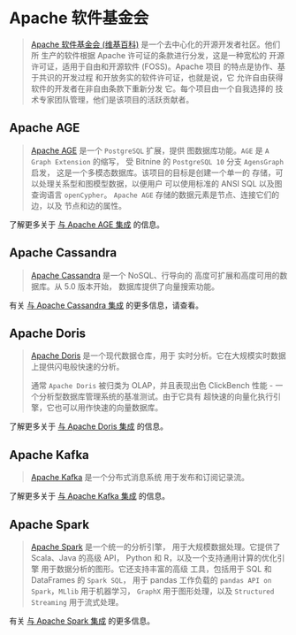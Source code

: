 # Apache 软件基金会

> [Apache 软件基金会 (维基百科)](https://en.wikipedia.org/wiki/The_Apache_Software_Foundation)
> 是一个去中心化的开源开发者社区。他们所
> 生产的软件根据 Apache 许可证的条款进行分发，这是一种宽松的
> 开源许可证，适用于自由和开源软件 (FOSS)。Apache 项目
> 的特点是协作、基于共识的开发过程
> 和开放务实的软件许可证，也就是说，它
> 允许自由获得软件的开发者在非自由条款下重新分发
> 它。每个项目由一个自我选择的
> 技术专家团队管理，他们是该项目的活跃贡献者。

## Apache AGE

> [Apache AGE](https://age.apache.org/) 是一个 `PostgreSQL` 扩展，提供
> 图数据库功能。`AGE` 是 `A Graph Extension` 的缩写，
> 受 Bitnine 的 `PostgreSQL 10` 分支 `AgensGraph` 启发，
> 这是一个多模态数据库。该项目的目标是创建一个单一的
> 存储，可以处理关系型和图模型数据，以便用户
> 可以使用标准的 ANSI SQL 以及图查询语言 `openCypher`。
> `Apache AGE` 存储的数据元素是节点、连接它们的边，以及
> 节点和边的属性。
 
了解更多关于 [与 Apache AGE 集成](/docs/integrations/graphs/apache_age) 的信息。

## Apache Cassandra

>[Apache Cassandra](https://cassandra.apache.org/) 是一个 NoSQL、行导向的
> 高度可扩展和高度可用的数据库。从 5.0 版本开始，
> 数据库提供了向量搜索功能。
 
有关 [与 Apache Cassandra 集成](/docs/integrations/providers/cassandra/) 的更多信息，请查看。

## Apache Doris

>[Apache Doris](https://doris.apache.org/) 是一个现代数据仓库，用于
> 实时分析。它在大规模实时数据上提供闪电般快速的分析。
>
> 通常 `Apache Doris` 被归类为 OLAP，并且表现出色
> ClickBench 性能 - 一个分析型数据库管理系统的基准测试。由于它具有
> 超快速的向量化执行引擎，它也可以用作快速的向量数据库。
 
了解更多关于 [与 Apache Doris 集成](/docs/integrations/providers/apache_doris/) 的信息。

## Apache Kafka

> [Apache Kafka](https://github.com/apache/kafka) 是一个分布式消息系统
> 用于发布和订阅记录流。
 
了解更多关于 [与 Apache Kafka 集成](/docs/integrations/memory/kafka_chat_message_history) 的信息。


## Apache Spark

> [Apache Spark](https://spark.apache.org/) 是一个统一的分析引擎，
> 用于大规模数据处理。它提供了 Scala、Java 的高级 API，
> Python 和 R，以及一个支持通用计算的优化引擎
> 用于数据分析的图形。它还支持丰富的高级
> 工具，包括用于 SQL 和 DataFrames 的 `Spark SQL`，
> 用于 pandas 工作负载的 `pandas API on Spark`，`MLlib` 用于机器学习，
> `GraphX` 用于图形处理，以及 `Structured Streaming` 用于流式处理。

有关 [与 Apache Spark 集成](/docs/integrations/providers/spark) 的更多信息。
